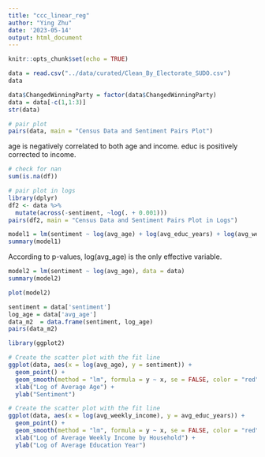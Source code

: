 ```yaml
---
title: "ccc_linear_reg"
author: "Ying Zhu"
date: '2023-05-14'
output: html_document
---
```


```r
knitr::opts_chunk$set(echo = TRUE)
```


```r
data = read.csv("../data/curated/Clean_By_Electorate_SUDO.csv")
data
```


```r
data$ChangedWinningParty = factor(data$ChangedWinningParty)
data = data[-c(1,1:3)]
str(data)
```
```r
# pair plot
pairs(data, main = "Census Data and Sentiment Pairs Plot")
```
age is negatively correlated to both age and income. 
educ is positively corrected to income.

```r
# check for nan
sum(is.na(df))
```


```r
# pair plot in logs
library(dplyr)
df2 <- data %>%
  mutate(across(-sentiment, ~log(. + 0.001)))
pairs(df2, main = "Census Data and Sentiment Pairs Plot in Logs")
```

```r
model1 = lm(sentiment ~ log(avg_age) + log(avg_educ_years) + log(avg_weekly_income) + log(net_migration), data = data)
summary(model1)
```
According to p-values, log(avg_age) is the only effective variable.

```r
model2 = lm(sentiment ~ log(avg_age), data = data)
summary(model2)
```

```r
plot(model2)
```

```r
sentiment = data['sentiment']
log_age = data['avg_age']
data_m2  = data.frame(sentiment, log_age)     
pairs(data_m2)
```

```r
library(ggplot2)

# Create the scatter plot with the fit line
ggplot(data, aes(x = log(avg_age), y = sentiment)) +
  geom_point() +
  geom_smooth(method = "lm", formula = y ~ x, se = FALSE, color = "red") +
  xlab("Log of Average Age") +
  ylab("Sentiment")

```

```r
# Create the scatter plot with the fit line
ggplot(data, aes(x = log(avg_weekly_income), y = avg_educ_years)) +
  geom_point() +
  geom_smooth(method = "lm", formula = y ~ x, se = FALSE, color = "red") +
  xlab("Log of Average Weekly Income by Household") +
  ylab("Log of Average Education Year")
```